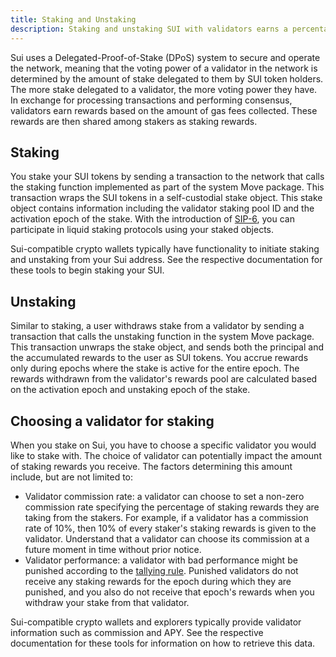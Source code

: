 ```yaml
---
title: Staking and Unstaking
description: Staking and unstaking SUI with validators earns a percentage of rewards they receive from gas fees.
---
```


Sui uses a Delegated-Proof-of-Stake (DPoS) system to secure and operate the network, meaning that the voting power of a validator in the network is determined by the amount of stake delegated to them by SUI token holders. The more stake delegated to a validator, the more voting power they have. In exchange for processing transactions and performing consensus, validators earn rewards based on the amount of gas fees collected. These rewards are then shared among stakers as staking rewards.

## Staking

You stake your SUI tokens by sending a transaction to the network that calls the staking function implemented as part of the system Move package. This transaction wraps the SUI tokens in a self-custodial stake object. This stake object contains information including the validator staking pool ID and the activation epoch of the stake. With the introduction of [SIP-6](https://blog.sui.io/liquid-staking-coming-sui/), you can participate in liquid staking protocols using your staked objects.

Sui-compatible crypto wallets typically have functionality to initiate staking and unstaking from your Sui address. See the respective documentation for these tools to begin staking your SUI.

## Unstaking

Similar to staking, a user withdraws stake from a validator by sending a transaction that calls the unstaking function in the system Move package. This transaction unwraps the stake object, and sends both the principal and the accumulated rewards to the user as SUI tokens. You accrue rewards only during epochs where the stake is active for the entire epoch. The rewards withdrawn from the validator's rewards pool are calculated based on the activation epoch and unstaking epoch of the stake.

## Choosing a validator for staking

When you stake on Sui, you have to choose a specific validator you would like to stake with. The choice of validator can potentially impact the amount of staking rewards you receive. The factors determining this amount include, but are not limited to:

- Validator commission rate: a validator can choose to set a non-zero commission rate specifying the percentage of staking rewards they are taking from the stakers. For example, if a validator has a commission rate of 10%, then 10% of every staker's staking rewards is given to the validator. Understand that a validator can choose its commission at a future moment in time without prior notice.
- Validator performance: a validator with bad performance might be punished according to the [tallying rule](./gas-pricing.mdx#tallying-rule). Punished validators do not receive any staking rewards for the epoch during which they are punished, and you also do not receive that epoch's rewards when you withdraw your stake from that validator. 

Sui-compatible crypto wallets and explorers typically provide validator information such as commission and APY. See the respective documentation for these tools for information on how to retrieve this data.

